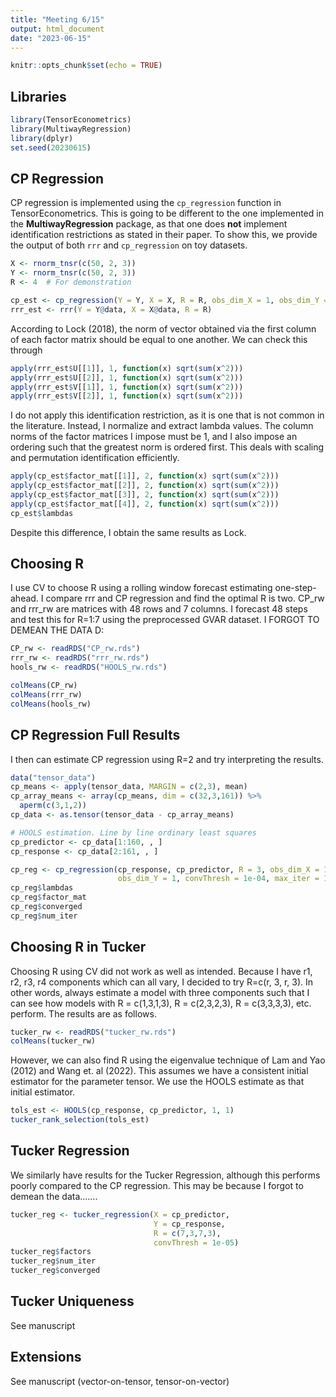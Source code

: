 ```yaml
---
title: "Meeting 6/15"
output: html_document
date: "2023-06-15"
---
```


```r
knitr::opts_chunk$set(echo = TRUE)
```

## Libraries
```r
library(TensorEconometrics)
library(MultiwayRegression)
library(dplyr)
set.seed(20230615)
```

## CP Regression

CP regression is implemented using the `cp_regression` function in TensorEconometrics.
This is going to be different to the one implemented in the **MultiwayRegression** package, as that one does **not** implement identification restrictions as stated in their paper. 
To show this, we provide the output of both `rrr` and `cp_regression` on toy datasets.

```r
X <- rnorm_tnsr(c(50, 2, 3))
Y <- rnorm_tnsr(c(50, 2, 3))
R <- 4  # For demonstration

cp_est <- cp_regression(Y = Y, X = X, R = R, obs_dim_X = 1, obs_dim_Y = 1)
rrr_est <- rrr(Y = Y@data, X = X@data, R = R)
```

According to Lock (2018), the norm of vector obtained via the first column of each factor matrix should be equal to one another.
We can check this through

```r
apply(rrr_est$U[[1]], 1, function(x) sqrt(sum(x^2)))
apply(rrr_est$U[[2]], 1, function(x) sqrt(sum(x^2)))
apply(rrr_est$V[[1]], 1, function(x) sqrt(sum(x^2)))
apply(rrr_est$V[[2]], 1, function(x) sqrt(sum(x^2)))
```

I do not apply this identification restriction, as it is one that is not common in the literature. 
Instead, I normalize and extract lambda values.
The column norms of the factor matrices I impose must be 1, and I also impose an ordering such that the greatest norm is ordered first. 
This deals with scaling and permutation identification efficiently.

```r
apply(cp_est$factor_mat[[1]], 2, function(x) sqrt(sum(x^2)))
apply(cp_est$factor_mat[[2]], 2, function(x) sqrt(sum(x^2)))
apply(cp_est$factor_mat[[3]], 2, function(x) sqrt(sum(x^2)))
apply(cp_est$factor_mat[[4]], 2, function(x) sqrt(sum(x^2)))
cp_est$lambdas
```

Despite this difference, I obtain the same results as Lock. 

## Choosing R

I use CV to choose R using a rolling window forecast estimating one-step-ahead.
I compare rrr and CP regression and find the optimal R is two.
CP_rw and rrr_rw are matrices with 48 rows and 7 columns. 
I forecast 48 steps and test this for R=1:7 using the preprocessed GVAR dataset.
I FORGOT TO DEMEAN THE DATA D:

```r
CP_rw <- readRDS("CP_rw.rds")
rrr_rw <- readRDS("rrr_rw.rds")
hools_rw <- readRDS("HOOLS_rw.rds")

colMeans(CP_rw)
colMeans(rrr_rw)
colMeans(hools_rw)
```

## CP Regression Full Results

I then can estimate CP regression using R=2 and try interpreting the results.

```r
data("tensor_data")
cp_means <- apply(tensor_data, MARGIN = c(2,3), mean)
cp_array_means <- array(cp_means, dim = c(32,3,161)) %>% 
  aperm(c(3,1,2))
cp_data <- as.tensor(tensor_data - cp_array_means)

# HOOLS estimation. Line by line ordinary least squares
cp_predictor <- cp_data[1:160, , ] 
cp_response <- cp_data[2:161, , ] 

cp_reg <- cp_regression(cp_response, cp_predictor, R = 3, obs_dim_X = 1, 
                        obs_dim_Y = 1, convThresh = 1e-04, max_iter = 1200)
cp_reg$lambdas
cp_reg$factor_mat
cp_reg$converged
cp_reg$num_iter
``` 

## Choosing R in Tucker

Choosing R using CV did not work as well as intended.
Because I have r1, r2, r3, r4 components which can all vary, I decided to try R=c(r, 3, r, 3).
In other words, always estimate a model with three components such that I can see how models with R = c(1,3,1,3), R = c(2,3,2,3), R = c(3,3,3,3), etc. perform. The results are as follows.

```r
tucker_rw <- readRDS("tucker_rw.rds")
colMeans(tucker_rw)
```

However, we can also find R using the eigenvalue technique of Lam and Yao (2012) and Wang et. al (2022). 
This assumes we have a consistent initial estimator for the parameter tensor. 
We use the HOOLS estimate as that initial estimator.

```r
tols_est <- HOOLS(cp_response, cp_predictor, 1, 1)
tucker_rank_selection(tols_est)
```

## Tucker Regression

We similarly have results for the Tucker Regression, although this performs poorly compared to the CP regression. 
This may be because I forgot to demean the data.......

```r

tucker_reg <- tucker_regression(X = cp_predictor,
                                Y = cp_response,
                                R = c(7,3,7,3),
                                convThresh = 1e-05)
tucker_reg$factors
tucker_reg$num_iter
tucker_reg$converged
```


## Tucker Uniqueness
See manuscript

## Extensions
See manuscript (vector-on-tensor, tensor-on-vector)